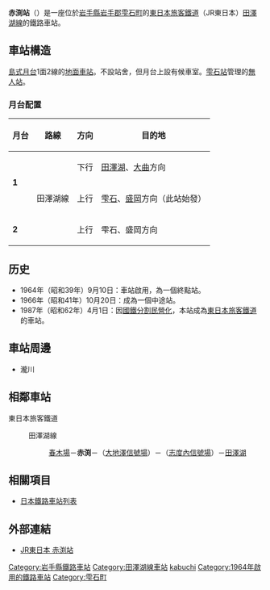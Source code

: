 {{NoteTA
|1 = zh-cn:赤渕站; zh-tw:赤渕車站; zh-hk:赤渕站;
}}
{{日本車站資訊
|公司色 = green
|站名 = 赤渕站
|圖片 =Akabuchi sta 20070722.jpg
|日文原名 = 赤渕
|平假名 = あかぶち
|羅馬拼音 = Akabuchi
|前一站 = [[春木場站|春木場]]
|前一站距離 = 3.3
|後一站距離 = 18.1
|後一站 = [[田澤湖站|田澤湖]]
|所在地 = [[岩手縣|岩手縣]][[岩手郡|岩手郡]][[雫石町|雫石町]]御明神赤渕
|所屬公司 = [[東日本旅客鐵道|東日本旅客鐵道]]（JR東日本）
|所屬路線 = {{Color|#cc66cc|■}}[[田澤湖線|田澤湖線]]
|距離 = 22.0
|起點站 = *[[盛岡站|盛岡]]
|電報略號 = アチ
|車站構造 = 地面車站
|月台配置 = 1面2線
|乘客人數 = 
|上下車人次 = 
|統計年度 = 
|啟用年月日 = 1964年（昭和39年）9月10日
|轉車 = 
|備註 = [[無人站|無人站]]<br><nowiki>*</nowiki>正式總站為[[大曲車站_(秋田縣)|大曲站]]
|全寬備註 =
}}
'''赤渕站'''（{{jpn|j=赤渕駅|hg=あかぶちえき|rm=Akabuchi eki|f=y}}）是一座位於[[岩手縣|岩手縣]][[岩手郡|岩手郡]][[雫石町|雫石町]]的[[東日本旅客鐵道|東日本旅客鐵道]]（JR東日本）[[田澤湖線|田澤湖線]]的鐵路車站。

== 車站構造 ==
[[島式月台|島式月台]]1面2線的[[地面車站|地面車站]]。不設站舍，但月台上設有候車室。[[雫石站|雫石站]]管理的[[無人站|無人站]]。

=== 月台配置 ===
{| class=wikitable
|-
!月台!!路線!!方向!!目的地
|-
|rowspan=2|'''1'''
|rowspan=3|{{Color|#cc66cc|■}}田澤湖線
|下行
|[[田澤湖站|田澤湖]]、[[大曲站_(秋田縣)|大曲]]方向
|-
|上行
|[[雫石站|雫石]]、[[盛岡站|盛岡]]方向（此站始發）
|-
|'''2'''
|上行
|雫石、盛岡方向
|}

== 历史 ==
* 1964年（昭和39年）9月10日：車站啟用，為一個終點站。
* 1966年（昭和41年）10月20日：成為一個中途站。
* 1987年（昭和62年）4月1日：因[[國鐵分割民營化|國鐵分割民營化]]，本站成為[[東日本旅客鐵道|東日本旅客鐵道]]的車站。

== 車站周邊 ==
* 瀧川

== 相鄰車站 ==
; 東日本旅客鐵道
: {{Color|#cc66cc|■}}田澤湖線
:: [[春木場站|春木場]]－'''赤渕'''－（[[大地澤信號場|大地澤信號場]]）－（[[志度內信號場|志度內信號場]]）－[[田澤湖站|田澤湖]]

== 相關項目 ==
* [[日本鐵路車站列表|日本鐵路車站列表]]
== 外部連結 ==
* [http://www.jreast.co.jp/estation/station/info.aspx?StationCd=35 JR東日本 赤渕站] {{Wayback|url=http://www.jreast.co.jp/estation/station/info.aspx?StationCd=35 |date=20190611210601 }}
{{田澤湖線}}

{{Commonscat|Akabuchi Station}}
{{DEFAULTSORT:Akabuchi}}
[[Category:岩手縣鐵路車站|Category:岩手縣鐵路車站]]
[[Category:田澤湖線車站|Category:田澤湖線車站]]
[[Category:日本鐵路車站_A|kabuchi]]
[[Category:1964年啟用的鐵路車站|Category:1964年啟用的鐵路車站]]
[[Category:雫石町|Category:雫石町]]
